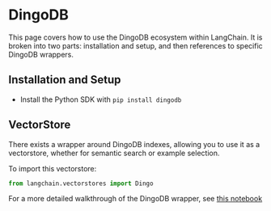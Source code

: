 # DingoDB

This page covers how to use the DingoDB ecosystem within LangChain.
It is broken into two parts: installation and setup, and then references to specific DingoDB wrappers.

## Installation and Setup
- Install the Python SDK with `pip install dingodb`

## VectorStore

There exists a wrapper around DingoDB indexes, allowing you to use it as a vectorstore,
whether for semantic search or example selection.

To import this vectorstore:
```python
from langchain.vectorstores import Dingo
```

For a more detailed walkthrough of the DingoDB wrapper, see [this notebook](/docs/integrations/vectorstores/dingo)
